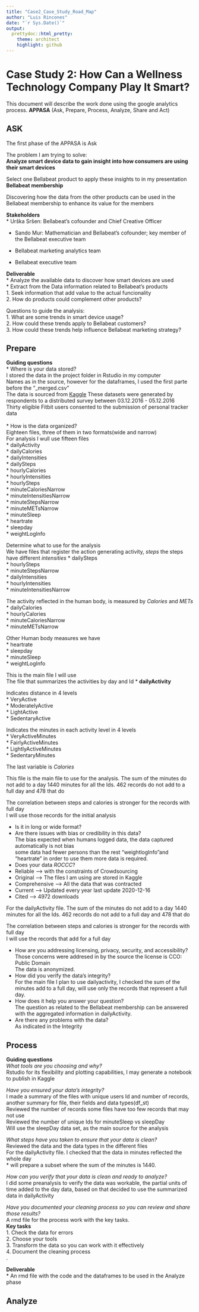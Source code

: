```yaml
---
title: "Case2_Case_Study_Road_Map"
author: "Luis Rincones"
date: "`r Sys.Date()`"
output:
  prettydoc::html_pretty:
    theme: architect
    highlight: github
---
```


# Case Study 2: How Can a Wellness Technology Company Play It Smart?<br>

This document will describe the work done using the google analytics process.
**APPASA**  (Ask, Prepare, Process, Analyze, Share and Act)


## ASK<br>
The first phase of the APPASA is Ask<br>

The problem I am trying to solve:<br>
**Analyze smart device data to gain insight into how consumers are using their smart devices**<br>

Select one Bellabeat product to apply these insights to in my presentation<br>
**Bellabeat membership**<br>

Discovering how the data from the other products can be used in the Bellabeat membership 
to enhance its value for the members<br> 


**Stakeholders**<br>
* Urška Sršen: Bellabeat’s cofounder and Chief Creative Officer<br>

* Sando Mur: Mathematician and Bellabeat’s cofounder; key member of the Bellabeat executive team<br>

* Bellabeat marketing analytics team<br>

* Bellabeat executive team<br>

**Deliverable**<br>
* Analyze the available data to discover how smart devices are used<br>
* Extract from the Data information related to Bellabeat's products<br>
1.  Seek information that add value to the actual funcionality<br>
2.  How do products could complement other products?<br>

Questions to guide the analysis:<br>
1. What are some trends in smart device usage?<br>
2. How could these trends apply to Bellabeat customers?<br>
3. How could these trends help influence Bellabeat marketing strategy?<br>
\newpage

## Prepare <br>

**Guiding questions**<br> 
* Where is your data stored?<br>
I stored the data in the project folder in Rstudio in my computer<br>
Names as in the source, however for the dataframes, I used the first parte before the "_merged.csv"
<br>
The data is sourced  from [Kaggle](https://www.kaggle.com/arashnic/fitbit)
These datasets were generated by respondents to a distributed survey between 03.12.2016 - 05.12.2016<br> 
Thirty eligible Fitbit users consented to the submission of personal tracker data<br>
<br>
* How is the data organized?<br>
Eighteen files, three of them in two formats(wide and narrow)<br>
For analysis I wull use fifteen files<br>
* dailyActivity<br>
* dailyCalories<br>
* dailyIntensities<br>
* dailySteps<br>
* hourlyCalories<br>
* hourlyIntensities<br>
* hourlySteps<br>
* minuteCaloriesNarrow<br>
* minuteIntensitiesNarrow<br>
* minuteStepsNarrow<br>
* minuteMETsNarrow<br>
* minuteSleep<br>
* heartrate<br>
* sleepday<br>
* weightLogInfo<br>
 

Determine what to use for the analysis<br>
We have files that register the action generating activity, *steps* the steps have different *intensities* 
* dailySteps<br>
* hourlySteps<br>
* minuteStepsNarrow<br>
* dailyIntensities<br>
* hourlyIntensities<br>
* minuteIntensitiesNarrow<br>


The activity reflected in the human body, is measured by *Calories* and *METs* 
* dailyCalories<br>
* hourlyCalories<br>
* minuteCaloriesNarrow<br>
* minuteMETsNarrow<br>

Other Human body measures we have<br>
* heartrate<br>
* sleepday<br>
* minuteSleep<br>
* weightLogInfo<br>


This is the main file I will use<br>
The file that summarizes the activities by day and Id
* **dailyActivity**<br>

Indicates distance in 4 levels<br>
* VeryActive<br>
* ModeratelyActive<br>
* LightActive<br>
* SedentaryActive<br>

Indicates the minutes in each activity level in 4 levels<br>
* VeryActiveMinutes<br>
* FairlyActiveMinutes<br>
* LightlyActiveMinutes<br>
* SedentaryMinutes<br>

The last variable is *Calories*<br>

This file is the main file to use for the analysis. 
The sum of the minutes do not add to a day 1440 minutes for all the Ids. 462 records do not add to a full day and 478 that do<br>

The correlation between steps and calories is stronger for the records with full day<br> 
I will use those records for the initial analysis<br>



* Is it in long or wide format?<br>
* Are there issues with bias or credibility in this data?<br>
  The bias expected when humans logged data, the data captured automatically is not bias<br>
  some data had fewer persons than the rest "weightlogInfo"and "heartrate" in order to use them more data is required.
* Does your data *ROCCC*?<br>
* Reliable --> with the constraints of Crowdsourcing 
* Original --> The files I am using are stored in Kaggle
* Comprehensive --> All the data that was contracted
* Current --> Updated every year last update 2020-12-16
* Cited --> 4972 downloads 

For the dailyActivity file. The sum of the minutes do not add to a day 1440 minutes for all the Ids. 462 records do not add to a full day and 478 that do<br>

The correlation between steps and calories is stronger for the records with full day<br> 
I will use the records that add for a full day<br>

* How are you addressing licensing, privacy, security, and accessibility?<br>
Those concerns were addresed in by the source the license is CCO: Public Domain<br>
The data is anonymized.    
* How did you verify the data’s integrity?<br>
For the main file I plan to use dailyactivity, I checked the sum of the minutes add to a full day, will use only the records that represent a full day.
* How does it help you answer your question?<br>
The question as related to the Bellabeat membership can be answered with the aggregated information in dailyActivity.  
* Are there any problems with the data?<br>
As indicated in the Integrity 

\newpage

## Process<br>
**Guiding questions**<br> 
*What tools are you choosing and why?* <br>
Rstudio for its flexibility and plotting capabilities, I may generate a notebook to publish in Kaggle<br>

*Have you ensured your data’s integrity?*<br>
I made a summary of the files with unique users Id and number of records, another summary for file, their fields and data types(df_st) <br>
Reviewed the number of records some files have too few records that may not use<br>
Reviewed the number of unique Ids for minuteSleep vs sleepDay<br>
Will use the sleepDay data set, as the main source for the analysis <br>



*What steps have you taken to ensure that your data is clean?*<br> 
Reviewed the data and the data types in the different files<br>
For the dailyActivity file. I checked that the data in minutes reflected the whole day<br>
* will prepare a subset where the sum of the minutes is 1440.

*How can you verify that your data is clean and ready to analyze?*<br> 
I did some preanalysis to verify the data was workable, the partial units of time added to the day data, based on that decided to use the summarized data in dailyActivity

*Have you documented your cleaning process so you can review and share those results?*<br>
A rmd file for the process work with the key tasks.<br>
**Key tasks**<br>
1. Check the data for errors<br> 
2. Choose your tools<br>
3. Transform the data so you can work with it effectively<br> 
4. Document the cleaning process<br>.

**Deliverable**<br> 
* An rmd file with the code and the dataframes to be used in the Analyze phase<br>

\newpage

## Analyze<br>






